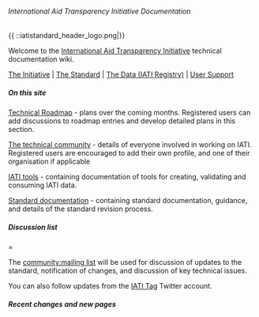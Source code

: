 ====== International Aid Transparency Initiative Documentation ======
{{ ::iatistandard_header_logo.png|}}

Welcome to the [[http://www.aidtransparency.net|International Aid Transparency Initiative]] technical documentation wiki. 

[[http://www.aidtransparency.net|The Initiative]] | [[http://www.iatistandard.org|The Standard]] | [[http://www.iatiregistry.org|The Data (IATI Registry)]] | [[http://support.iatistandard.org|User Support]]

===== On this site =====

[[roadmap:start|Technical Roadmap]] - plans over the coming months. Registered users can add discussions to roadmap entries and develop detailed plans in this section.

[[community:start|The technical community]] - details of everyone involved in working on IATI. Registered users are encouraged to add their own profile, and one of their organisation if applicable 

[[tools:start|IATI tools]] - containing documentation of tools for creating, validating and consuming IATI data. 

[[standard:start|Standard documentation]] - containing standard documentation, guidance, and details of the standard revision process.

===== Discussion list ======

The [[community:mailing list]] will be used for discussion of updates to the standard, notification of changes, and discussion of key technical issues.

You can also follow updates from the [[https://twitter.com/iati_tag|IATI Tag]] Twitter account. 

===== Recent changes and new pages =====
{{rss>http://wiki.iatistandard.org/feed.php 5 author date 1h}}